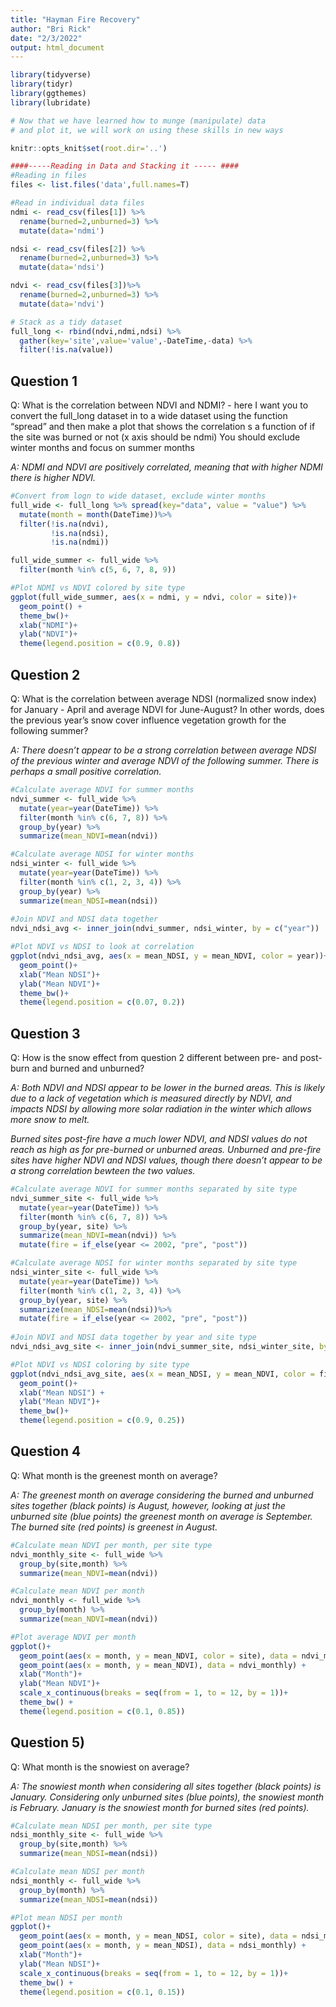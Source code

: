 ```yaml
---
title: "Hayman Fire Recovery"
author: "Bri Rick"
date: "2/3/2022"
output: html_document
---
```


```r
library(tidyverse)
library(tidyr)
library(ggthemes)
library(lubridate)

# Now that we have learned how to munge (manipulate) data
# and plot it, we will work on using these skills in new ways

knitr::opts_knit$set(root.dir='..')
```


```r
####-----Reading in Data and Stacking it ----- ####
#Reading in files
files <- list.files('data',full.names=T)

#Read in individual data files
ndmi <- read_csv(files[1]) %>% 
  rename(burned=2,unburned=3) %>%
  mutate(data='ndmi')

ndsi <- read_csv(files[2]) %>% 
  rename(burned=2,unburned=3) %>%
  mutate(data='ndsi')

ndvi <- read_csv(files[3])%>% 
  rename(burned=2,unburned=3) %>%
  mutate(data='ndvi')

# Stack as a tidy dataset
full_long <- rbind(ndvi,ndmi,ndsi) %>%
  gather(key='site',value='value',-DateTime,-data) %>%
  filter(!is.na(value))

```




## Question 1 

Q: What is the correlation between NDVI and NDMI? - here I want you to
convert the full_long dataset in to a wide dataset using the 
function "spread" and then make a plot that shows the correlation s a
function of if the site was burned or not (x axis should be ndmi)
You should exclude winter months and focus on summer months

*A: NDMI and NDVI are positively correlated, meaning that with higher NDMI there is higher NDVI.* 

```r
#Convert from logn to wide dataset, exclude winter months
full_wide <- full_long %>% spread(key="data", value = "value") %>% 
  mutate(month = month(DateTime))%>%
  filter(!is.na(ndvi),
         !is.na(ndsi),
         !is.na(ndmi))

full_wide_summer <- full_wide %>% 
  filter(month %in% c(5, 6, 7, 8, 9))

#Plot NDMI vs NDVI colored by site type
ggplot(full_wide_summer, aes(x = ndmi, y = ndvi, color = site))+
  geom_point() +
  theme_bw()+
  xlab("NDMI")+
  ylab("NDVI")+
  theme(legend.position = c(0.9, 0.8))
```


## Question 2 

Q: What is the correlation between average NDSI (normalized
 snow index) for January - April and average NDVI for June-August?
In other words, does the previous year's snow cover influence vegetation
 growth for the following summer?
 
*A: There doesn't appear to be a strong correlation between average NDSI of the previous winter and average NDVI of the following summer. There is perhaps a small positive correlation. *

```r
#Calculate average NDVI for summer months
ndvi_summer <- full_wide %>% 
  mutate(year=year(DateTime)) %>%
  filter(month %in% c(6, 7, 8)) %>% 
  group_by(year) %>%
  summarize(mean_NDVI=mean(ndvi))

#Calculate average NDSI for winter months
ndsi_winter <- full_wide %>% 
  mutate(year=year(DateTime)) %>%
  filter(month %in% c(1, 2, 3, 4)) %>% 
  group_by(year) %>%
  summarize(mean_NDSI=mean(ndsi))
  
#Join NDVI and NDSI data together
ndvi_ndsi_avg <- inner_join(ndvi_summer, ndsi_winter, by = c("year"))

#Plot NDVI vs NDSI to look at correlation
ggplot(ndvi_ndsi_avg, aes(x = mean_NDSI, y = mean_NDVI, color = year))+
  geom_point()+
  xlab("Mean NDSI")+
  ylab("Mean NDVI")+
  theme_bw()+
  theme(legend.position = c(0.07, 0.2))
```


## Question 3

Q: How is the snow effect from question 2 different between pre- and post-burn
and burned and unburned? 

*A: Both NDVI and NDSI appear to be lower in the burned areas. This is likely due to a lack of vegetation which is measured directly by NDVI, and impacts NDSI by allowing more solar radiation in the winter which allows more snow to melt.* 

*Burned sites post-fire have a much lower NDVI, and NDSI values do not reach as high as for pre-burned or unburned areas. Unburned and pre-fire sites have higher NDVI and NDSI values, though there doesn't appear to be a strong correlation bewteen the two values.* 

```r
#Calculate average NDVI for summer months separated by site type
ndvi_summer_site <- full_wide %>% 
  mutate(year=year(DateTime)) %>%
  filter(month %in% c(6, 7, 8)) %>% 
  group_by(year, site) %>%
  summarize(mean_NDVI=mean(ndvi)) %>% 
  mutate(fire = if_else(year <= 2002, "pre", "post"))

#Calculate average NDSI for winter months separated by site type
ndsi_winter_site <- full_wide %>% 
  mutate(year=year(DateTime)) %>%
  filter(month %in% c(1, 2, 3, 4)) %>% 
  group_by(year, site) %>%
  summarize(mean_NDSI=mean(ndsi))%>% 
  mutate(fire = if_else(year <= 2002, "pre", "post"))
  
#Join NDVI and NDSI data together by year and site type
ndvi_ndsi_avg_site <- inner_join(ndvi_summer_site, ndsi_winter_site, by = c("year", "site", "fire"))

#Plot NDVI vs NDSI coloring by site type
ggplot(ndvi_ndsi_avg_site, aes(x = mean_NDSI, y = mean_NDVI, color = fire, shape = site))+
  geom_point()+
  xlab("Mean NDSI") +
  ylab("Mean NDVI")+
  theme_bw()+
  theme(legend.position = c(0.9, 0.25))
```


## Question 4

Q: What month is the greenest month on average? 

*A: The greenest month on average considering the burned and unburned sites together (black points) is August, however, looking at just the unburned site (blue points) the greenest month on average is September. The burned site (red points) is greenest in August.*

```r
#Calculate mean NDVI per month, per site type
ndvi_monthly_site <- full_wide %>% 
  group_by(site,month) %>%
  summarize(mean_NDVI=mean(ndvi))

#Calculate mean NDVI per month
ndvi_monthly <- full_wide %>% 
  group_by(month) %>%
  summarize(mean_NDVI=mean(ndvi))

#Plot average NDVI per month
ggplot()+
  geom_point(aes(x = month, y = mean_NDVI, color = site), data = ndvi_monthly_site) +
  geom_point(aes(x = month, y = mean_NDVI), data = ndvi_monthly) +
  xlab("Month")+
  ylab("Mean NDVI")+
  scale_x_continuous(breaks = seq(from = 1, to = 12, by = 1))+
  theme_bw() +
  theme(legend.position = c(0.1, 0.85))
```



## Question 5) 

Q: What month is the snowiest on average?

*A: The snowiest month when considering all sites together (black points) is January. Considering only unburned sites (blue points), the snowiest month is February. January is the snowiest month for burned sites (red points).*

```r
#Calculate mean NDSI per month, per site type
ndsi_monthly_site <- full_wide %>% 
  group_by(site,month) %>%
  summarize(mean_NDSI=mean(ndsi))

#Calculate mean NDSI per month
ndsi_monthly <- full_wide %>% 
  group_by(month) %>%
  summarize(mean_NDSI=mean(ndsi))

#Plot mean NDSI per month
ggplot()+
  geom_point(aes(x = month, y = mean_NDSI, color = site), data = ndsi_monthly_site) +
  geom_point(aes(x = month, y = mean_NDSI), data = ndsi_monthly) +
  xlab("Month")+
  ylab("Mean NDSI")+
  scale_x_continuous(breaks = seq(from = 1, to = 12, by = 1))+
  theme_bw() +
  theme(legend.position = c(0.1, 0.15))
```





